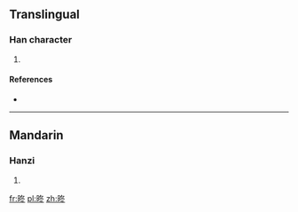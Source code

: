 ==Translingual==

===Han character===
{{Han char|rn=72|rad=日|as=05|sn=9|four=|canj=日竹水卜 (AHEY)|ids=⿰[[日]][[冬]]}}

# {{defn|Han|sort=日05}}

====References====
* {{Han ref|kx=0494.140|dkj=13875|hdz=21503.040|uh=6638|ud=26168}}

----

==Mandarin==

===Hanzi===
{{cmn-hanzi|pin=[[dōng]] ([[dong1]]), [[huàng]] ([[huang4]])|wg=tung<sup>1</sup>, huang<sup>4</sup>}}

# {{defn|lang=cmn|sort=日05}}

[[fr:昸]]
[[pl:昸]]
[[zh:昸]]